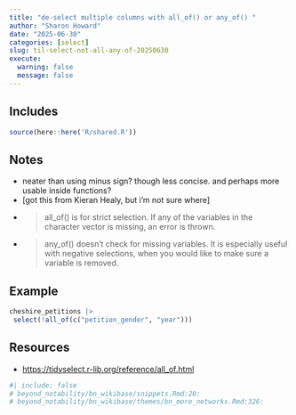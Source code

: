 ```yaml
---
title: "de-select multiple columns with all_of() or any_of() "
author: "Sharon Howard"
date: "2025-06-30"
categories: [select]
slug: til-select-not-all-any-of-20250630
execute:
  warning: false
  message: false
---
```


## Includes

```r
source(here::here('R/shared.R'))
```

## Notes

-  neater than using minus sign? though less concise. and perhaps more usable inside functions? 
-  [got this from Kieran Healy, but i'm not sure where] 
-  > all_of() is for strict selection. If any of the variables in the character vector is missing, an error is thrown. 
-  > any_of() doesn't check for missing variables. It is especially useful with negative selections, when you would like to make sure a variable is removed. 
 
 




## Example

```r
cheshire_petitions |> 
 select(!all_of(c("petition_gender", "year"))) 

```


## Resources

* [https://tidyselect.r-lib.org/reference/all_of.html](https://tidyselect.r-lib.org/reference/all_of.html)

```r
#| include: false
# beyond_notability/bn_wikibase/snippets.Rmd:20:  
# beyond_notability/bn_wikibase/themes/bn_more_networks.Rmd:326:  
 

```
